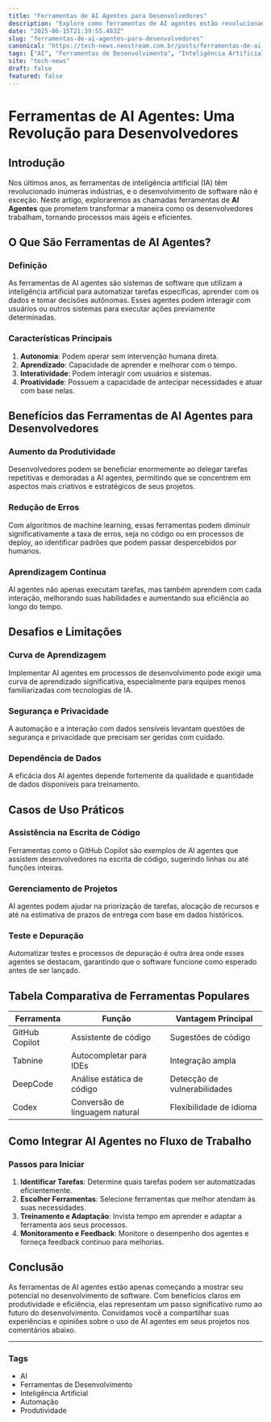 ```yaml
---
title: "Ferramentas de AI Agentes para Desenvolvedores"
description: "Explore como ferramentas de AI agentes estão revolucionando o desenvolvimento de software."
date: "2025-06-15T21:39:55.483Z"
slug: "ferramentas-de-ai-agentes-para-desenvolvedores"
canonical: "https://tech-news.neostream.com.br/posts/ferramentas-de-ai-agentes-para-desenvolvedores"
tags: ["AI", "Ferramentas de Desenvolvimento", "Inteligência Artificial", "Automação", "Produtividade"]
site: "tech-news"
draft: false
featured: false
---
```


# Ferramentas de AI Agentes: Uma Revolução para Desenvolvedores

## Introdução

Nos últimos anos, as ferramentas de inteligência artificial (IA) têm revolucionado inúmeras indústrias, e o desenvolvimento de software não é exceção. Neste artigo, exploraremos as chamadas ferramentas de **AI Agentes** que prometem transformar a maneira como os desenvolvedores trabalham, tornando processos mais ágeis e eficientes.

## O Que São Ferramentas de AI Agentes?

### Definição

As ferramentas de AI agentes são sistemas de software que utilizam a inteligência artificial para automatizar tarefas específicas, aprender com os dados e tomar decisões autônomas. Esses agentes podem interagir com usuários ou outros sistemas para executar ações previamente determinadas.

### Características Principais

1. **Autonomia**: Podem operar sem intervenção humana direta.
2. **Aprendizado**: Capacidade de aprender e melhorar com o tempo.
3. **Interatividade**: Podem interagir com usuários e sistemas.
4. **Proatividade**: Possuem a capacidade de antecipar necessidades e atuar com base nelas.

## Benefícios das Ferramentas de AI Agentes para Desenvolvedores

### Aumento da Produtividade

Desenvolvedores podem se beneficiar enormemente ao delegar tarefas repetitivas e demoradas a AI agentes, permitindo que se concentrem em aspectos mais criativos e estratégicos de seus projetos.

### Redução de Erros

Com algoritmos de machine learning, essas ferramentas podem diminuir significativamente a taxa de erros, seja no código ou em processos de deploy, ao identificar padrões que podem passar despercebidos por humanos.

### Aprendizagem Contínua

AI agentes não apenas executam tarefas, mas também aprendem com cada interação, melhorando suas habilidades e aumentando sua eficiência ao longo do tempo.

## Desafios e Limitações

### Curva de Aprendizagem

Implementar AI agentes em processos de desenvolvimento pode exigir uma curva de aprendizado significativa, especialmente para equipes menos familiarizadas com tecnologias de IA.

### Segurança e Privacidade

A automação e a interação com dados sensíveis levantam questões de segurança e privacidade que precisam ser geridas com cuidado.

### Dependência de Dados

A eficácia dos AI agentes depende fortemente da qualidade e quantidade de dados disponíveis para treinamento.

## Casos de Uso Práticos

### Assistência na Escrita de Código

Ferramentas como o GitHub Copilot são exemplos de AI agentes que assistem desenvolvedores na escrita de código, sugerindo linhas ou até funções inteiras.

### Gerenciamento de Projetos

AI agentes podem ajudar na priorização de tarefas, alocação de recursos e até na estimativa de prazos de entrega com base em dados históricos.

### Teste e Depuração

Automatizar testes e processos de depuração é outra área onde esses agentes se destacam, garantindo que o software funcione como esperado antes de ser lançado.

## Tabela Comparativa de Ferramentas Populares

| Ferramenta       | Função                          | Vantagem Principal         |
|------------------|---------------------------------|----------------------------|
| GitHub Copilot   | Assistente de código            | Sugestões de código        |
| Tabnine          | Autocompletar para IDEs         | Integração ampla           |
| DeepCode         | Análise estática de código      | Detecção de vulnerabilidades|
| Codex            | Conversão de linguagem natural  | Flexibilidade de idioma    |

## Como Integrar AI Agentes no Fluxo de Trabalho

### Passos para Iniciar

1. **Identificar Tarefas**: Determine quais tarefas podem ser automatizadas eficientemente.
2. **Escolher Ferramentas**: Selecione ferramentas que melhor atendam às suas necessidades.
3. **Treinamento e Adaptação**: Invista tempo em aprender e adaptar a ferramenta aos seus processos.
4. **Monitoramento e Feedback**: Monitore o desempenho dos agentes e forneça feedback contínuo para melhorias.

## Conclusão

As ferramentas de AI agentes estão apenas começando a mostrar seu potencial no desenvolvimento de software. Com benefícios claros em produtividade e eficiência, elas representam um passo significativo rumo ao futuro do desenvolvimento. Convidamos você a compartilhar suas experiências e opiniões sobre o uso de AI agentes em seus projetos nos comentários abaixo.

---

### Tags

- AI
- Ferramentas de Desenvolvimento
- Inteligência Artificial
- Automação
- Produtividade
